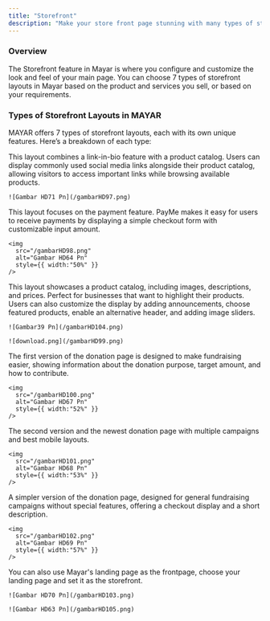 ```yaml
---
title: "Storefront"
description: "Make your store front page stunning with many types of storefronts."
---
```


### Overview

The Storefront feature in Mayar is where you configure and customize the look and feel of your main page. You can choose 7 types of storefront layouts in Mayar based on the product and services you sell, or based on your requirements.

### Types of Storefront Layouts in MAYAR

MAYAR offers 7 types of storefront layouts, each with its own unique features. Here’s a breakdown of each type:

<Steps>
  <Step title="Homepage – Link Bio + Catalog (Default)">
    This layout combines a link-in-bio feature with a product catalog. Users can display commonly used social media links alongside their product catalog, allowing visitors to access important links while browsing available products.

    ![Gambar HD71 Pn](/gambarHD97.png)
  </Step>
  <Step title="Homepage – PayMe">
    This layout focuses on the payment feature. PayMe makes it easy for users to receive payments by displaying a simple checkout form with customizable input amount.

    <img
      src="/gambarHD98.png"
      alt="Gambar HD64 Pn"
      style={{ width:"50%" }}
    />
  </Step>
  <Step title="Homepage – Product Catalog">
    This layout showcases a product catalog, including images, descriptions, and prices. Perfect for businesses that want to highlight their products. Users can also customize the display by adding announcements, choose featured products, enable an alternative header, and adding image sliders.

    ![Gambar39 Pn](/gambarHD104.png)

    ![download.png](/gambarHD99.png)
  </Step>
  <Step title="Homepage – Donation V1">
    The first version of the donation page is designed to make fundraising easier, showing information about the donation purpose, target amount, and how to contribute.

    <img
      src="/gambarHD100.png"
      alt="Gambar HD67 Pn"
      style={{ width:"52%" }}
    />
  </Step>
  <Step title="Homepage – Donation V2">
    The second version and the newest donation page with multiple campaigns and best mobile layouts.

    <img
      src="/gambarHD101.png"
      alt="Gambar HD68 Pn"
      style={{ width:"53%" }}
    />
  </Step>
  <Step title="Homepage – Generic Donation">
    A simpler version of the donation page, designed for general fundraising campaigns without special features, offering a checkout display and a short description.

    <img
      src="/gambarHD102.png"
      alt="Gambar HD69 Pn"
      style={{ width:"57%" }}
    />
  </Step>
  <Step title="Homepage – Landing Page">
    You can also use Mayar's landing page as the frontpage, choose your landing page and set it as the storefront.

    ![Gambar HD70 Pn](/gambarHD103.png)

    ![Gambar HD63 Pn](/gambarHD105.png)
  </Step>
</Steps>